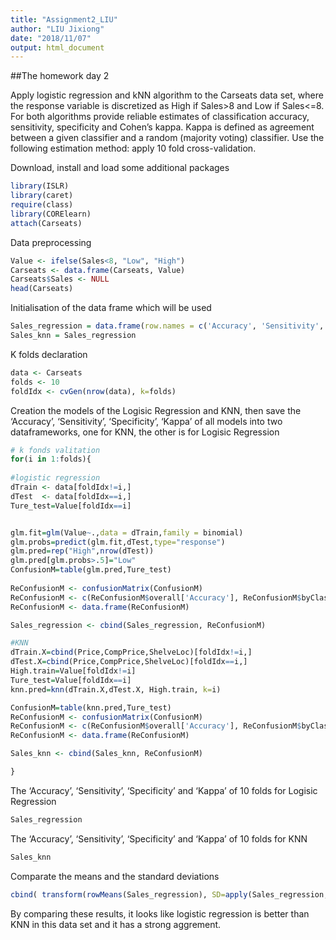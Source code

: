---
title: "Assignment2_LIU"
author: "LIU Jixiong"
date: "2018/11/07"
output: html_document
---

##The homework day 2

Apply logistic regression and kNN algorithm to the Carseats data set, where the response variable is
discretized as High if Sales>8 and Low if Sales<=8. For both algorithms provide reliable estimates of
classification accuracy, sensitivity, specificity and Cohen’s kappa. Kappa is defined as agreement
between a given classifier and a random (majority voting) classifier. Use the following estimation
method: apply 10 fold cross-validation.


Download, install and load some additional packages
```{r}
library(ISLR)
library(caret)
require(class)
library(CORElearn)
attach(Carseats)
```


Data preprocessing 
```{r}
Value <- ifelse(Sales<8, "Low", "High")
Carseats <- data.frame(Carseats, Value)
Carseats$Sales <- NULL
head(Carseats)
```


Initialisation of the data frame which will be used
```{r}
Sales_regression = data.frame(row.names = c('Accuracy', 'Sensitivity', 'Specificity', 'Kappa'))
Sales_knn = Sales_regression
```


K folds declaration
```{r}
data <- Carseats
folds <- 10
foldIdx <- cvGen(nrow(data), k=folds)
```

Creation the models of the Logisic Regression and KNN, then save the 'Accuracy', 'Sensitivity', 'Specificity', 'Kappa' of all models into two dataframeworks, one for KNN, the other is for Logisic Regression
```{r}

# k fonds valitation
for(i in 1:folds){
  
#logistic regression
dTrain <- data[foldIdx!=i,]
dTest  <- data[foldIdx==i,]
Ture_test=Value[foldIdx==i]


glm.fit=glm(Value~.,data = dTrain,family = binomial)
glm.probs=predict(glm.fit,dTest,type="response")
glm.pred=rep("High",nrow(dTest))
glm.pred[glm.probs>.5]="Low"
ConfusionM=table(glm.pred,Ture_test)
  
ReConfusionM <- confusionMatrix(ConfusionM)
ReConfusionM <- c(ReConfusionM$overall['Accuracy'], ReConfusionM$byClass['Sensitivity'],ReConfusionM$byClass['Specificity'], ReConfusionM$overall['Kappa'])
ReConfusionM <- data.frame(ReConfusionM)

Sales_regression <- cbind(Sales_regression, ReConfusionM)

#KNN
dTrain.X=cbind(Price,CompPrice,ShelveLoc)[foldIdx!=i,]
dTest.X=cbind(Price,CompPrice,ShelveLoc)[foldIdx==i,]
High.train=Value[foldIdx!=i]
Ture_test=Value[foldIdx==i]
knn.pred=knn(dTrain.X,dTest.X, High.train, k=i)

ConfusionM=table(knn.pred,Ture_test)
ReConfusionM <- confusionMatrix(ConfusionM)
ReConfusionM <- c(ReConfusionM$overall['Accuracy'], ReConfusionM$byClass['Sensitivity'],ReConfusionM$byClass['Specificity'], ReConfusionM$overall['Kappa'])
ReConfusionM <- data.frame(ReConfusionM)

Sales_knn <- cbind(Sales_knn, ReConfusionM)

}
```


The 'Accuracy', 'Sensitivity', 'Specificity' and 'Kappa' of 10 folds for Logisic Regression
```{r}
Sales_regression
```


The 'Accuracy', 'Sensitivity', 'Specificity' and 'Kappa' of 10 folds for KNN
```{r}
Sales_knn
```

Comparate the means and the standard deviations
```{r}
cbind( transform(rowMeans(Sales_regression), SD=apply(Sales_regression,1, sd, na.rm = TRUE)),transform(rowMeans(Sales_knn), SD=apply(Sales_knn,1, sd, na.rm = TRUE)))
```

By comparing these results, it looks like logistic regression is better than KNN in this data set and it has a strong aggrement.



